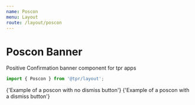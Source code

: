 ```yaml
---
name: Poscon
menu: Layout
route: /layout/poscon
---
```



# Poscon Banner

Positive Confirmation banner component for tpr apps

```js
import { Poscon } from '@tpr/layout';
```

<Playground>
	<Poscon colour={'green'} enableClose={false}>
		{'Example of a poscon with no dismiss button'}
	</Poscon>
</Playground>

<Playground>
	<Poscon colour={'green'} enableClose={true}>
		{'Example of a poscon with a dismiss button'}
	</Poscon>
</Playground>
